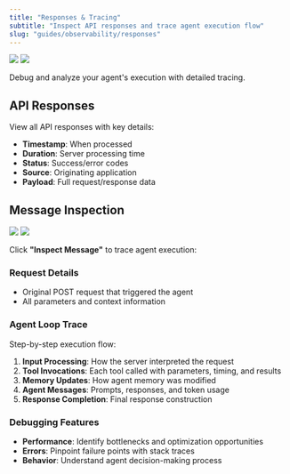 ```yaml
---
title: "Responses & Tracing"
subtitle: "Inspect API responses and trace agent execution flow"
slug: "guides/observability/responses"
---
```


<img className="light" src="/images/observability_responses.png" />
<img className="dark" src="/images/observability_responses_dark.png" />

Debug and analyze your agent's execution with detailed tracing.

## <Icon icon="fa-sharp fa-light fa-server"/> API Responses

View all API responses with key details:
- **Timestamp**: When processed
- **Duration**: Server processing time
- **Status**: Success/error codes
- **Source**: Originating application
- **Payload**: Full request/response data

## <Icon icon="fa-sharp fa-light fa-magnifying-glass"/> Message Inspection

<img className="light" src="/images/observability_response.png" />
<img className="dark" src="/images/observability_response_dark.png" />

Click **"Inspect Message"** to trace agent execution:

### Request Details
- Original POST request that triggered the agent
- All parameters and context information

### Agent Loop Trace
Step-by-step execution flow:
1. **Input Processing**: How the server interpreted the request
3. **Tool Invocations**: Each tool called with parameters, timing, and results
5. **Memory Updates**: How agent memory was modified
4. **Agent Messages**: Prompts, responses, and token usage
6. **Response Completion**: Final response construction

### Debugging Features
- **Performance**: Identify bottlenecks and optimization opportunities
- **Errors**: Pinpoint failure points with stack traces
- **Behavior**: Understand agent decision-making process

